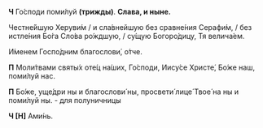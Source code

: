 **Ч** Го́споди поми́луй **(трижды)**. **Слава, и ныне.**

Честне́йшую Херуви́м / и сла́внейшую без сравне́ния Серафи́м, / без истле́ния Бо́га Сло́ва ро́ждшую, / су́щую Богоро́дицу, Тя велича́ем.

И́менем Госпо́дним благослови́, о́тче.

**П** Моли́твами святы́х оте́ц на́ших, Го́споди, Иису́се Христе́, Бо́же наш, поми́луй нас.

**П** Бо́же, уще́дри ны и благослови́ ны, просвети́ лице́ Твое́ на ны и поми́луй ны. - для полуничницы

**Ч [Н]** Ами́нь.
